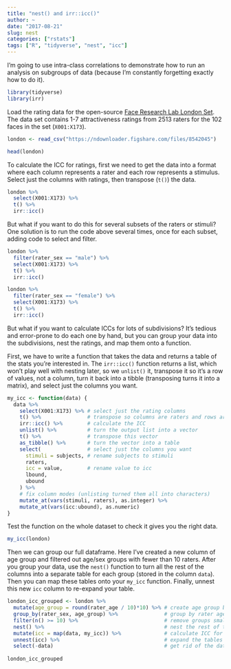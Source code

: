 ```yaml
---
title: "nest() and irr::icc()"
author: ~
date: "2017-08-21"
slug: nest
categories: ["rstats"]
tags: ["R", "tidyverse", "nest", "icc"]
---
```


I'm going to use intra-class correlations to demonstrate how to run an analysis on subgroups of data (because I'm constantly forgetting exactly how to do it).

```r
library(tidyverse)
library(irr)
```


Load the rating data for the open-source [Face Research Lab London Set](https://figshare.com/articles/Face_Research_Lab_London_Set/5047666). 
The data set contains 1-7 attractiveness ratings from 2513 raters for the 102 faces in the set (`X001:X173`).

```r
london <- read_csv("https://ndownloader.figshare.com/files/8542045")

head(london)
```

To calculate the ICC for ratings, first we need to get the data into a format where each column represents a rater and each row represents a stimulus. Select just the columns with ratings, then transpose (`t()`) the data.


```r

london %>%
  select(X001:X173) %>%
  t() %>%
  irr::icc()

```

But what if you want to do this for several subsets of the raters or stimuli? One solution is to run the code above several times, once for each subset, adding code to select and filter.

```r

london %>%
  filter(rater_sex == "male") %>%
  select(X001:X173) %>%
  t() %>%
  irr::icc()

```



```r

london %>%
  filter(rater_sex == "female") %>%
  select(X001:X173) %>%
  t() %>%
  irr::icc()

```

But what if you want to calculate ICCs for lots of subdivisions? It's tedious and error-prone to do each one by hand, but you can group your data into the subdivisions, nest the ratings, and map them onto a function.

First, we have to write a function that takes the data and returns a table of the stats you're interested in. The `irr::icc()` function returns a list, which won't play well with nesting later, so we `unlist()` it, transpose it so it's a row of values, not a column, turn it back into a tibble (transposing turns it into a matrix), and select just the columns you want.

```r

my_icc <- function(data) {
  data %>%
    select(X001:X173) %>% # select just the rating columns
    t() %>%               # transpose so columns are raters and rows are stimuli
    irr::icc() %>%        # calculate the ICC
    unlist() %>%          # turn the output list into a vector
    t() %>%               # transpose this vector
    as_tibble() %>%       # turn the vector into a table 
    select(               # select just the columns you want
      stimuli = subjects, # rename subjects to stimuli     
      raters, 
      icc = value,        # rename value to icc
      lbound, 
      ubound
    ) %>%
    # fix column modes (unlisting turned them all into characters)
    mutate_at(vars(stimuli, raters), as.integer) %>% 
    mutate_at(vars(icc:ubound), as.numeric)
}

```

Test the function on the whole dataset to check it gives you the right data.

```r

my_icc(london)

```

Then we can group our full dataframe. Here I've created a new column of age group and filtered out age/sex groups with fewer than 10 raters. After you group your data, use the `nest()` function to turn all the rest of the columns into a separate table for each group (stored in the column `data`). Then you can map these tables onto your `my_icc` function. Finally, unnest this new `icc` column to re-expand your table.  

```r

london_icc_grouped <- london %>%
  mutate(age_group = round(rater_age / 10)*10) %>% # create age group by decade
  group_by(rater_sex, age_group) %>%               # group by rater age and sex
  filter(n() >= 10) %>%                            # remove groups smaller than 10
  nest() %>%                                       # nest the rest of the columns
  mutate(icc = map(data, my_icc)) %>%              # calculate ICC for each group
  unnest(icc) %>%                                  # expand the tables returned to icc
  select(-data)                                    # get rid of the data column
  
london_icc_grouped

```


